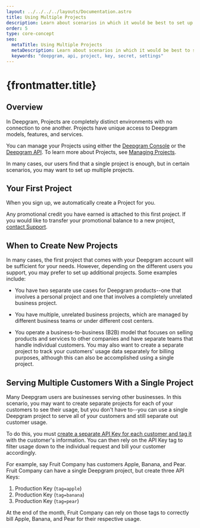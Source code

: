 ---
layout: ../../../../layouts/Documentation.astro
title: Using Multiple Projects
description: Learn about scenarios in which it would be best to set up multiple Deepgram projects.
order: 5
type: core-concept
seo:
  metaTitle: Using Multiple Projects
  metaDescription: Learn about scenarios in which it would be best to set up multiple Deepgram projects.
  keywords: "deepgram, api, project, key, secret, settings"
---

# {frontmatter.title}

## Overview

In Deepgram, Projects are completely distinct environments with no connection to one another. Projects have unique access to Deepgram models, features, and services.

You can manage your Projects using either the [Deepgram Console](https://console.deepgram.com) or the [Deepgram API](/api-reference/#projects). To learn more about Projects, see [Managing Projects](/documentation/getting-started/projects/).

In many cases, our users find that a single project is enough, but in certain scenarios, you may want to set up multiple projects.

## Your First Project

When you sign up, we automatically create a Project for you.

Any promotional credit you have earned is attached to this first project. If you would like to transfer your promotional balance to a new project, [contact Support](/support/).

## When to Create New Projects

In many cases, the first project that comes with your Deepgram account will be sufficient for your needs. However, depending on the different users you support, you may prefer to set up additional projects. Some examples include:

- You have two separate use cases for Deepgram products--one that involves a personal project and one that involves a completely unrelated business project.

- You have multiple, unrelated business projects, which are managed by different business teams or under different cost centers.

- You operate a business-to-business (B2B) model that focuses on selling products and services to other companies and have separate teams that handle individual customers. You may also want to create a separate project to track your customers' usage data separately for billing purposes, although this can also be accomplished using a single project.

## Serving Multiple Customers With a Single Project

Many Deepgram users are businesses serving other businesses. In this scenario, you may want to create separate projects for each of your customers to see their usage, but you don't have to--you can use a single Deepgram project to serve all of your customers and still separate out customer usage.

To do this, you must [create a separate API Key for each customer and tag it](/documentation/getting-started/authentication/#create-an-api-key) with the customer's information. You can then rely on the API Key tag to filter usage down to the individual request and bill your customer accordingly.

For example, say Fruit Company has customers Apple, Banana, and Pear. Fruit Company can have a single Deepgram project, but create three API Keys:

1. Production Key (`tag=apple`)
2. Production Key (`tag=banana`)
3. Production Key (`tag=pear`)

At the end of the month, Fruit Company can rely on those tags to correctly bill Apple, Banana, and Pear for their respective usage.
